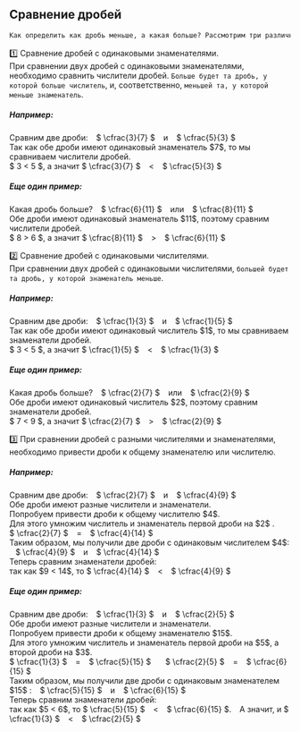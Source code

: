 
## Сравнение дробей

````markdown
Как определить как дробь меньше, а какая больше? Рассмотрим три различных случая:
````

<Callout>1️⃣ Сравнение дробей с одинаковыми знаменателями.<br />
При сравнении двух дробей с одинаковыми знаменателями, необходимо сравнить числители дробей. `Больше будет та дробь,
у которой больше числитель`, и, соответственно, `меньшей та, у которой меньше знаменатель`.</Callout>

<h5>Например:</h5>
<div className="p-4 border border-gray-200 dark:border-gray-900 rounded mt-6">
   Сравним две дроби: &ensp; $ \cfrac{3}{7} $  &ensp; и &ensp; $ \cfrac{5}{3} $ <br />
    Так как обе дроби имеют одинаковый знаменатель $7$, то мы сравниваем числители дробей. <br />
    $ 3 < 5 $, а значит $ \cfrac{3}{7} $  &ensp; < &ensp; $ \cfrac{5}{3} $
</div>

<h5>Еще один пример:</h5>
<div className="p-4 border border-gray-200 dark:border-gray-900 rounded mt-6">
    Какая дробь больше? &ensp; $ \cfrac{6}{11} $  &ensp; или &ensp; $ \cfrac{8}{11} $ <br />
    Обе дроби имеют одинаковый знаменатель $11$, поэтому сравним числители дробей. <br />
    $ 8 > 6 $, а значит $ \cfrac{8}{11} $  &ensp; > &ensp; $ \cfrac{6}{11} $
</div>

<Callout>2️⃣ Сравнение дробей с одинаковыми числителями.<br />
При сравнении двух дробей с одинаковыми числителями, `большей будет та дробь, у которой знаменатель меньше`.</Callout>

<h5>Например:</h5>
<div className="p-4 border border-gray-200 dark:border-gray-900 rounded mt-6">
    Сравним две дроби: &ensp; $ \cfrac{1}{3} $  &ensp; и &ensp; $ \cfrac{1}{5} $ <br />
    Так как обе дроби имеют одинаковый числитель $1$, то мы сравниваем знаменатели дробей. <br />
    $ 3 < 5 $, а значит $ \cfrac{1}{5} $  &ensp; < &ensp; $ \cfrac{1}{3} $
</div>

<h5>Еще один пример:</h5>
<div className="p-4 border border-gray-200 dark:border-gray-900 rounded mt-6">
    Какая дробь больше? &ensp; $ \cfrac{2}{7} $  &ensp; или &ensp; $ \cfrac{2}{9} $ <br />
    Обе дроби имеют одинаковый числитель $2$, поэтому сравним знаменатели дробей. <br />
    $ 7 < 9 $, а значит $ \cfrac{2}{7} $  &ensp; > &ensp; $ \cfrac{2}{9} $
</div>

<Callout>3️⃣ При сравнении дробей с разными числителями и знаменателями, необходимо привести дроби к общему знаменателю или числителю.</Callout>
<h5>Например:</h5>
<div className="p-4 border border-gray-200 dark:border-gray-900 rounded mt-6">
    Сравним две дроби: &ensp; $ \cfrac{2}{7} $  &ensp; и &ensp; $ \cfrac{4}{9} $ <br />
    Обе дроби имеют разные числители и знаменатели. <br />
    Попробуем привести дроби к общему числителю $4$. <br />
    Для этого умножим числитель и знаменатель первой дроби на $2$ . <br />
    $ \cfrac{2}{7} $  &ensp; = &ensp; $ \cfrac{4}{14} $ <br />
    Таким образом, мы получили две дроби с одинаковым числителем $4$: &ensp; $ \cfrac{4}{9} $  &ensp; и &ensp; $ \cfrac{4}{14} $ <br />
    Теперь сравним знаменатели дробей: <br />
    так как   $9 < 14$, то $ \cfrac{4}{14} $  &ensp; < &ensp; $ \cfrac{4}{9} $
</div>
<h5>Еще один пример:</h5>
<div className="p-4 border border-gray-200 dark:border-gray-900 rounded mt-6">
    Сравним две дроби: &ensp; $ \cfrac{1}{3} $  &ensp; и &ensp; $ \cfrac{2}{5} $ <br />
    Обе дроби имеют разные числители и знаменатели. <br />
    Попробуем привести дроби к общему знаменателю $15$. <br />
    Для этого умножим числитель и знаменатель первой дроби на $5$, а второй дроби на $3$.<br />
    $ \cfrac{1}{3} $  &ensp; = &ensp; $ \cfrac{5}{15} $ &ensp; &ensp; $ \cfrac{2}{5} $  &ensp; = &ensp; $ \cfrac{6}{15} $ <br />
    Таким образом, мы получили две дроби с одинаковым знаменателем $15$ : &ensp; $ \cfrac{5}{15} $  &ensp; и &ensp; $ \cfrac{6}{15} $ <br />
    Теперь сравним знаменатели дробей: <br />
    так как   $5 < 6$, то $ \cfrac{5}{15} $  &ensp; < &ensp; $ \cfrac{6}{15} $. &ensp; А значит, и  $ \cfrac{1}{3} $  &ensp; < &ensp; $ \cfrac{2}{5} $
</div>
